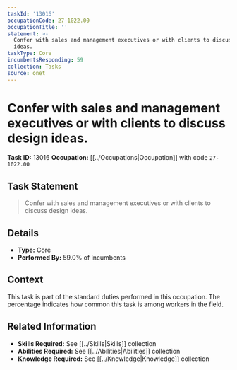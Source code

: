```yaml
---
taskId: '13016'
occupationCode: 27-1022.00
occupationTitle: ''
statement: >-
  Confer with sales and management executives or with clients to discuss design
  ideas.
taskType: Core
incumbentsResponding: 59
collection: Tasks
source: onet
---
```

# Confer with sales and management executives or with clients to discuss design ideas.

**Task ID:** 13016
**Occupation:** [[../Occupations|Occupation]] with code `27-1022.00`

## Task Statement

> Confer with sales and management executives or with clients to discuss design ideas.

## Details

- **Type:** Core
- **Performed By:** 59.0% of incumbents

## Context

This task is part of the standard duties performed in this occupation. The percentage indicates how common this task is among workers in the field.

## Related Information

- **Skills Required:** See [[../Skills|Skills]] collection
- **Abilities Required:** See [[../Abilities|Abilities]] collection
- **Knowledge Required:** See [[../Knowledge|Knowledge]] collection
